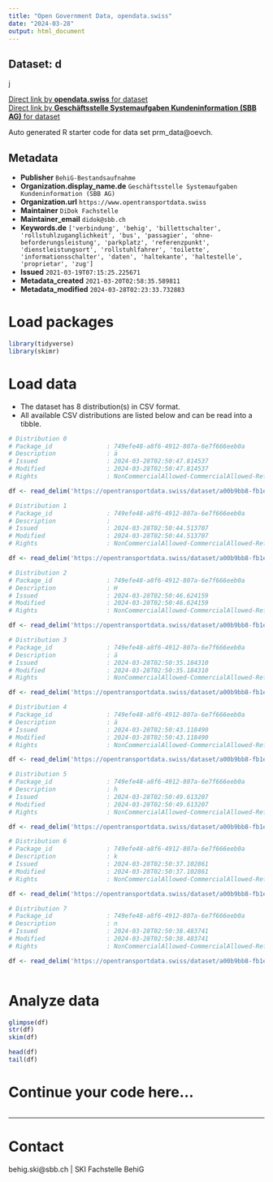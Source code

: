 ```yaml
---
title: "Open Government Data, opendata.swiss"
date: "2024-03-28"
output: html_document
---
```


## Dataset: d

j

[Direct link by **opendata.swiss** for dataset](https://opendata.swiss/de/dataset/bestandsaufnahme-behig)<br>
[Direct link by **Geschäftsstelle Systemaufgaben Kundeninformation (SBB AG)** for dataset](https://opentransportdata.swiss/dataset/prm_data)

Auto generated R starter code for data set prm_data@oevch.

## Metadata

- **Publisher** `BehiG-Bestandsaufnahme`
- **Organization.display_name.de** `Geschäftsstelle Systemaufgaben Kundeninformation (SBB AG)`
- **Organization.url** `https://www.opentransportdata.swiss`
- **Maintainer** `DiDok Fachstelle`
- **Maintainer_email** `didok@sbb.ch`
- **Keywords.de** `['verbindung', 'behig', 'billettschalter', 'rollstuhlzuganglichkeit', 'bus', 'passagier', 'ohne-beforderungsleistung', 'parkplatz', 'referenzpunkt', 'dienstleistungsort', 'rollstuhlfahrer', 'toilette', 'informationsschalter', 'daten', 'haltekante', 'haltestelle', 'proprietar', 'zug']`
- **Issued** `2021-03-19T07:15:25.225671`
- **Metadata_created** `2021-03-20T02:58:35.589811`
- **Metadata_modified** `2024-03-28T02:23:33.732883`


# Load packages

```r

library(tidyverse)
library(skimr)

```

# Load data

-   The dataset has 8 distribution(s) in CSV format.
-   All available CSV distributions are listed below and can be read into a tibble.

```r

# Distribution 0
# Package_id               : 749efe48-a8f6-4912-807a-6e7f666eeb0a
# Description              : ä
# Issued                   : 2024-03-28T02:50:47.814537
# Modified                 : 2024-03-28T02:50:47.814537
# Rights                   : NonCommercialAllowed-CommercialAllowed-ReferenceRequired

df <- read_delim('https://opentransportdata.swiss/dataset/a00b9bb8-fb1e-41a3-8280-343c4c0994ce/resource/ac8b5bec-1d36-4b80-babf-d46ced3d0e12/download/prm_ticket_counters.csv')

# Distribution 1
# Package_id               : 749efe48-a8f6-4912-807a-6e7f666eeb0a
# Description              :  
# Issued                   : 2024-03-28T02:50:44.513707
# Modified                 : 2024-03-28T02:50:44.513707
# Rights                   : NonCommercialAllowed-CommercialAllowed-ReferenceRequired

df <- read_delim('https://opentransportdata.swiss/dataset/a00b9bb8-fb1e-41a3-8280-343c4c0994ce/resource/af7b9ed7-80dd-4154-bed0-25dd4a074d3a/download/prm_reference_points.csv')

# Distribution 2
# Package_id               : 749efe48-a8f6-4912-807a-6e7f666eeb0a
# Description              : H
# Issued                   : 2024-03-28T02:50:46.624159
# Modified                 : 2024-03-28T02:50:46.624159
# Rights                   : NonCommercialAllowed-CommercialAllowed-ReferenceRequired

df <- read_delim('https://opentransportdata.swiss/dataset/a00b9bb8-fb1e-41a3-8280-343c4c0994ce/resource/cc461233-617d-42b3-99a3-2ed1226705f5/download/prm_stop_places.csv')

# Distribution 3
# Package_id               : 749efe48-a8f6-4912-807a-6e7f666eeb0a
# Description              : ä
# Issued                   : 2024-03-28T02:50:35.184310
# Modified                 : 2024-03-28T02:50:35.184310
# Rights                   : NonCommercialAllowed-CommercialAllowed-ReferenceRequired

df <- read_delim('https://opentransportdata.swiss/dataset/a00b9bb8-fb1e-41a3-8280-343c4c0994ce/resource/48601694-e635-476c-bbae-5c38d8c12f53/download/prm_connections.csv')

# Distribution 4
# Package_id               : 749efe48-a8f6-4912-807a-6e7f666eeb0a
# Description              : ä
# Issued                   : 2024-03-28T02:50:43.118490
# Modified                 : 2024-03-28T02:50:43.118490
# Rights                   : NonCommercialAllowed-CommercialAllowed-ReferenceRequired

df <- read_delim('https://opentransportdata.swiss/dataset/a00b9bb8-fb1e-41a3-8280-343c4c0994ce/resource/98b6efdd-bdba-4d7d-8699-20c631938fb8/download/prm_platforms.csv')

# Distribution 5
# Package_id               : 749efe48-a8f6-4912-807a-6e7f666eeb0a
# Description              : h
# Issued                   : 2024-03-28T02:50:49.613207
# Modified                 : 2024-03-28T02:50:49.613207
# Rights                   : NonCommercialAllowed-CommercialAllowed-ReferenceRequired

df <- read_delim('https://opentransportdata.swiss/dataset/a00b9bb8-fb1e-41a3-8280-343c4c0994ce/resource/7e8f5b11-f817-4c6e-9d56-c771ad41050f/download/prm_toilets.csv')

# Distribution 6
# Package_id               : 749efe48-a8f6-4912-807a-6e7f666eeb0a
# Description              : k
# Issued                   : 2024-03-28T02:50:37.102861
# Modified                 : 2024-03-28T02:50:37.102861
# Rights                   : NonCommercialAllowed-CommercialAllowed-ReferenceRequired

df <- read_delim('https://opentransportdata.swiss/dataset/a00b9bb8-fb1e-41a3-8280-343c4c0994ce/resource/1b4dbb5b-23ef-4a28-b8a0-4870daae8bf9/download/prm_info_desks.csv')

# Distribution 7
# Package_id               : 749efe48-a8f6-4912-807a-6e7f666eeb0a
# Description              : n
# Issued                   : 2024-03-28T02:50:38.483741
# Modified                 : 2024-03-28T02:50:38.483741
# Rights                   : NonCommercialAllowed-CommercialAllowed-ReferenceRequired

df <- read_delim('https://opentransportdata.swiss/dataset/a00b9bb8-fb1e-41a3-8280-343c4c0994ce/resource/4f40d9dd-4b12-45d6-94a9-0cc0189c0546/download/prm_parking_lots.csv')



```

# Analyze data

```r

glimpse(df)
str(df)
skim(df)

head(df)
tail(df)

```

# Continue your code here...

```r

```

------------------------------------------------------------------------

# Contact

behig.ski@sbb.ch | SKI Fachstelle BehiG

